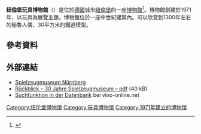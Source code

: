 '''紐倫堡玩具博物館'''（{{lang-de|Spielzeugmuseum Nürnberg}}）是位於[[德國|德國]]城市[[紐倫堡|紐倫堡]]的一座[[博物館|博物館]]<ref>{{Internetquelle|url=https://www.museen.nuernberg.de/spielzeugmuseum/besucherinformation/adresse-anfahrt/|titel=Adresse / Anfahrt|hrsg=[[Museen_der_Stadt_Nürnberg|Museen der Stadt Nürnberg/Spielzeugmuseum]]|datum=|zugriff=2014-04-16|offline=ja|archiv-url=https://web.archive.org/web/20160116073356/http://museen.nuernberg.de/spielzeugmuseum/besucherinformation/adresse-anfahrt/|archiv-datum=2016-01-16|title=存档副本|accessdate=2014-04-16|archiveurl=https://web.archive.org/web/20160116073356/http://museen.nuernberg.de/spielzeugmuseum/besucherinformation/adresse-anfahrt/|archivedate=2016-01-16|deadurl=yes}} {{Wayback|url=https://www.museen.nuernberg.de/spielzeugmuseum/besucherinformation/adresse-anfahrt/ |date=20160116073356 }}</ref>。博物館創建於1971年，以玩具為展覽主題。博物館位於一座中世紀建築內。可以欣賞到1300年左右的秘魯人偶，30平方米的鐵道模型。

==參考資料==
<references/>
==外部連結==
{{Commonscat|Spielzeugmuseum Nürnberg|Spielzeugmuseum Nürnberg}}
* [http://www.museen.nuernberg.de/spielzeugmuseum/ Spielzeugmuseum Nürnberg]
* [http://museen.nuernberg.de/fileadmin/mdsn/pdf/Spielzeugmuseum/Presseinfos/2001/pm_30_jahre_spielzeugmuseum.pdf Rückblick – 30 Jahre Spielzeugmuseum – pdf] (40 kB)
* [http://www.vino-online.net/spnb/ Suchfunktion in der Datenbank] bei vino-online.net

[[Category:纽伦堡博物馆|Category:纽伦堡博物馆]]
[[Category:玩具博物馆|Category:玩具博物馆]]
[[Category:1971年建立的博物馆|Category:1971年建立的博物馆]]